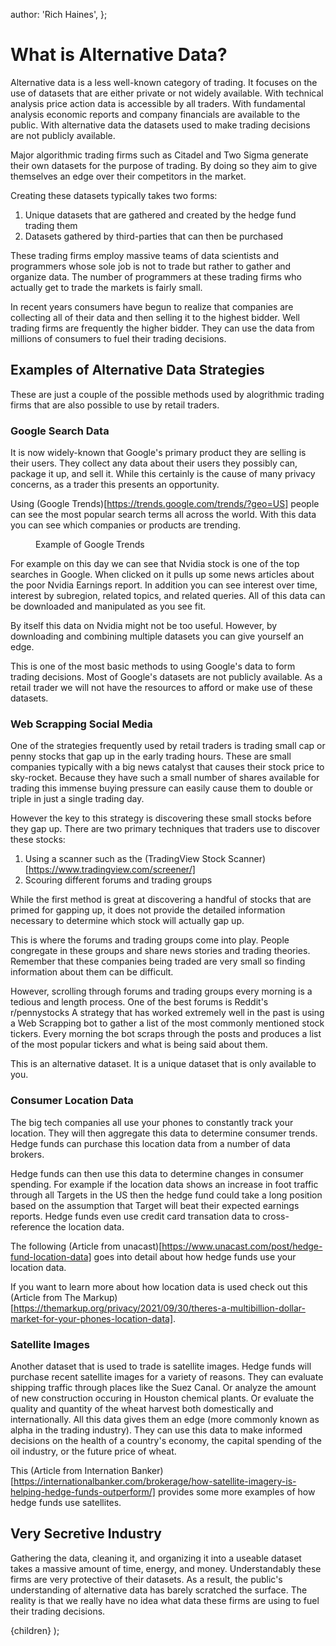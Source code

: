 
  author: 'Rich Haines',
};

# What is Alternative Data?

Alternative data is a less well-known category of trading. It focuses on the use of datasets that are either private
or not widely available. With technical analysis price action
data is accessible by all traders. With fundamental analysis economic reports and company financials are available to the
public. With alternative data the datasets used to make trading decisions are not publicly available.

Major algorithmic trading firms such as Citadel and Two Sigma generate their own datasets for the purpose of trading. By
doing so they aim to give themselves an edge over their competitors in the market.

Creating these datasets typically takes two forms:

1. Unique datasets that are gathered and created by the hedge fund trading them
2. Datasets gathered by third-parties that can then be purchased

These trading firms employ massive teams of data scientists and programmers whose sole job is not to trade but rather
to gather and organize data. The number of programmers at these trading firms who actually get to trade the markets
is fairly small.

In recent years consumers have begun to realize that companies are collecting all of their data and then selling it to
the highest bidder. Well trading firms are frequently the higher bidder. They can use the data from millions of consumers
to fuel their trading decisions.

## Examples of Alternative Data Strategies

These are just a couple of the possible methods used by alogrithmic trading firms that are also possible to use by
retail traders.

### Google Search Data

It is now widely-known that Google's primary product they are selling is their users. They collect any data about their
users they possibly can, package it up, and sell it. While this certainly is the cause of many privacy concerns, as a trader
this presents an opportunity.

Using (Google Trends)[https://trends.google.com/trends/?geo=US] people can see the most popular search terms all across
the world. With this data you can see which companies or products are trending.

<figure>
  <Image
    src="/images/courses/tradingAcademy/alternativeData/googleTrends.webp"
    height={1370}
    width={2420}
    alt=""
  />
  <figcaption>Example of Google Trends</figcaption>
</figure>

For example on this day we can see that Nvidia stock is one of the top searches in Google. When clicked on it pulls up some
news articles about the poor Nvidia Earnings report. In addition you can see interest over time, interest by subregion,
related topics, and related queries. All of this data can be downloaded and manipulated as you see fit.

By itself this data on Nvidia might not be too useful. However, by downloading and combining multiple datasets you can
give yourself an edge.

This is one of the most basic methods to using Google's data to form trading decisions. Most of Google's datasets are not
publicly available. As a retail trader we will not have the resources to afford or make use of these datasets.

### Web Scrapping Social Media

One of the strategies frequently used by retail traders is trading small cap or penny stocks that gap up in the early
trading hours. These are small companies typically with a big news catalyst that causes their stock price to sky-rocket.
Because they have such a small number of shares available for trading this immense buying pressure can easily cause
them to double or triple in just a single trading day.

However the key to this strategy is discovering these small stocks before they gap up. There are two primary techniques that
traders use to discover these stocks:

1. Using a scanner such as the (TradingView Stock Scanner)[https://www.tradingview.com/screener/]
2. Scouring different forums and trading groups

While the first method is great at discovering a handful of stocks that are primed for gapping up, it does not provide
the detailed information necessary to determine which stock will actually gap up.

This is where the forums and trading groups come into play. People congregate in these groups and share news stories
and trading theories. Remember that these companies being traded are very small so finding information about them
can be difficult.

However, scrolling through forums and trading groups every morning is a tedious and length process. One of the best
forums is Reddit's r/pennystocks A strategy that has worked extremely well in the past is using a Web Scrapping bot to
gather a list of the most commonly mentioned stock tickers. Every morning the bot scraps through the posts and produces
a list of the most popular tickers and what is being said about them.

This is an alternative dataset. It is a unique dataset that is only available to you.

### Consumer Location Data

The big tech companies all use your phones to constantly track your location. They will then aggregate this data to
determine consumer trends. Hedge funds can purchase this location data from a number of data brokers.

Hedge funds can then use this data to determine changes in consumer spending. For example if the location data
shows an increase in foot traffic through all Targets in the US then the hedge fund could take a long position
based on the assumption that Target will beat their expected earnings reports. Hedge funds even use credit card
transation data to cross-reference the location data.

The following (Article from unacast)[https://www.unacast.com/post/hedge-fund-location-data] goes into detail about
how hedge funds use your location data.

If you want to learn more about how location data is used check out this (Article from The Markup)
[https://themarkup.org/privacy/2021/09/30/theres-a-multibillion-dollar-market-for-your-phones-location-data].

### Satellite Images

Another dataset that is used to trade is satellite images. Hedge funds will purchase recent satellite images for a
variety of reasons. They can evaluate shipping traffic through places like the Suez Canal. Or analyze the amount of
new construction occuring in Houston chemical plants. Or evaluate the quality and quantity of the wheat harvest both
domestically and internationally. All this data gives them an edge (more commonly known as alpha in the trading industry).
They can use this data to make informed decisions on the health of a country's economy, the capital spending of the oil
industry, or the future price of wheat.

This (Article from Internation Banker)
[https://internationalbanker.com/brokerage/how-satellite-imagery-is-helping-hedge-funds-outperform/] provides some
more examples of how hedge funds use satellites.

## Very Secretive Industry

Gathering the data, cleaning it, and organizing it into a useable dataset takes a massive amount of time, energy, and money.
Understandably these firms are very protective of their datasets. As a result, the public's understanding of alternative data
has barely scratched the surface. The reality is that we really have no idea what data these firms are using to
fuel their trading decisions.

  <LessonLayout meta={meta}>{children}</LessonLayout>
);
